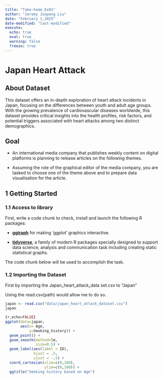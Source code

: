 ```yaml
---
title: "Take-home_Ex01"
author: "Jeremy Junpeng Liu"
date: "February 1,2025"
date-modified: "last-modified"
execute:
  echo: true
  eval: true
  warning: false
  freeze: true
---
```


# Japan Heart Attack

## About Dataset

This dataset offers an in-depth exploration of heart attack incidents in Japan, focusing on the differences between youth and adult age groups. With the growing prevalence of cardiovascular diseases worldwide, this dataset provides critical insights into the health profiles, risk factors, and potential triggers associated with heart attacks among two distinct demographics.

## Goal

-   An international media company that publishes weekly content on digital platforms is planning to release articles on the following themes.

-   Assuming the role of the graphical editor of the media company, you are tasked to choose one of the theme above and to prepare data visualisation for the article.

## 1 Getting Started

### 1.1 Access to library

First, write a code chunk to check, install and launch the following R packages:

-   [**ggiraph**](https://davidgohel.github.io/ggiraph/) for making ‘ggplot’ graphics interactive.

-   [**tidyverse**](https://www.tidyverse.org/), a family of modern R packages specially designed to support data science, analysis and communication task including creating static statistical graphs.

The code chunk below will be used to accomplish the task.

### 1.2 Importing the Dataset

First by importing the Japan_heart_attack_data set.csv to "Japan"

Using the read.csv(path) would allow me to do so.

```r
japan <- read.csv("data/japan_heart_attack_dataset.csv")
japan
```

```r
{r,echo=FALSE}
ggplot(data=japan, 
       aes(x= Age, 
           y=Smoking_history)) +
  geom_point() +
  geom_smooth(method=lm, 
              size=0.5) +  
  geom_label(aes(label = ID), 
             hjust = .5, 
             vjust = -.5) +
  coord_cartesian(xlim=c(0,100),
                  ylim=c(0,100)) +
  ggtitle("Smoking history based on Age")
```
